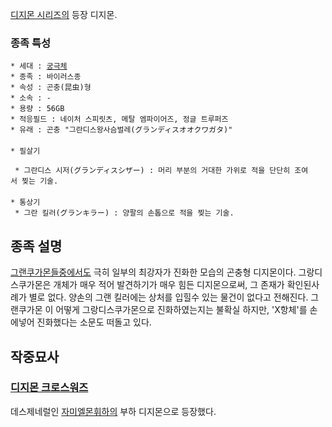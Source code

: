 [[디지몬 시리즈]]의 등장 디지몬. 

=== 종족 특성 ===
 * 세대 : [[궁극체]]
 * 종족 : 바이러스종
 * 속성 : 곤충(昆虫)형
 * 소속 : -
 * 용량 : 56GB
 * 적응필드 : 네이처 스피릿츠, 메탈 엠파이어즈, 정글 트루퍼즈
 * 유래 : 곤충 "그란디스왕사슴벌레(グランディスオオクワガタ)"
 
 * 필살기

  * 그란디스 시저(グランディスシザー) : 머리 부분의 거대한 가위로 적을 단단히 조여서 찢는 기술.
 
 * 통상기
  * 그란 킬러(グランキラー) : 양팔의 손톱으로 적을 찢는 기술.

== 종족 설명 ==
[[그랜쿠가몬]]들중에서도 극히 일부의 최강자가 진화한 모습의 곤충형 디지몬이다. 그랑디스쿠가몬은 개체가 매우 적어 발견하기가 매우 힘든 디지몬으로써, 그 존재가 확인된사례가 별로 없다. 양손의 그랜 킬러에는 상처를 입힐수 있는 물건이 없다고 전해진다. 그랜쿠가몬 이 어떻게 그랑디스쿠가몬으로 진화하였는지는 불확실 하지만, 'X항체'를 손에넣어 진화했다는 소문도 떠돌고 있다.

== 작중묘사 ==
=== [[디지몬 크로스워즈]] ===
데스제네럴인 [[자미엘몬]]휘하의 부하 디지몬으로 등장했다.


 
 
